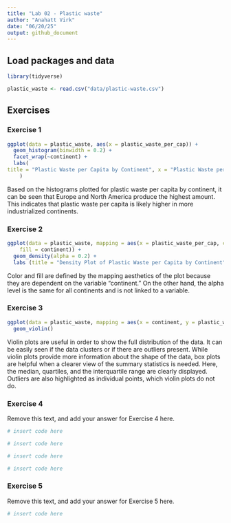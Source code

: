 ```yaml
---
title: "Lab 02 - Plastic waste"
author: "Anahatt Virk"
date: "06/20/25"
output: github_document
---
```


## Load packages and data

```r
library(tidyverse) 
```

```r
plastic_waste <- read.csv("data/plastic-waste.csv")
```

## Exercises

### Exercise 1

```r
ggplot(data = plastic_waste, aes(x = plastic_waste_per_cap)) +
  geom_histogram(binwidth = 0.2) +
  facet_wrap(~continent) +
  labs(
title = "Plastic Waste per Capita by Continent", x = "Plastic Waste per Capita", y = "Continent"
    )
```

Based on the histograms plotted for plastic waste per capita by continent, it can be seen that Europe and North America produce the highest amount. This indicates that plastic waste per capita is likely higher in more industrialized continents. 

### Exercise 2

```r
ggplot(data = plastic_waste, mapping = aes(x = plastic_waste_per_cap, color = continent,
    fill = continent)) +
  geom_density(alpha = 0.2) +
  labs (title = "Density Plot of Plastic Waste per Capita by Continent", x = "Plastic Waste per Capita", y = "Density")
```

Color and fill are defined by the mapping aesthetics of the plot because they are dependent on the variable "continent." On the other hand, the alpha level is the same for all continents and is not linked to a variable.  

### Exercise 3

```r
ggplot(data = plastic_waste, mapping = aes(x = continent, y = plastic_waste_per_cap)) +
  geom_violin()
```

Violin plots are useful in order to show the full distribution of the data. It can be easily seen if the data clusters or if there are outliers present. While violin plots provide more information about the shape of the data, box plots are helpful when a clearer view of the summary statistics is needed. Here, the median, quartiles, and the interquartile range are clearly displayed. Outliers are also  highlighted as individual points, which violin plots do not do. 

### Exercise 4

Remove this text, and add your answer for Exercise 4 here.

```r
# insert code here
```

```r
# insert code here
```

```r
# insert code here
```

```r
# insert code here
```

### Exercise 5

Remove this text, and add your answer for Exercise 5 here.

```r
# insert code here
```


